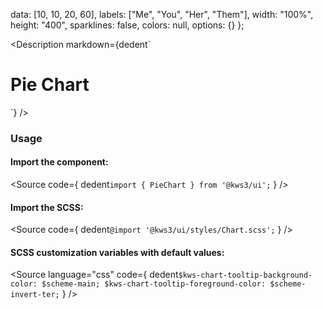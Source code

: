 
  data: [10, 10, 20, 60],
  labels: ["Me", "You", "Her", "Them"],
  width: "100%",
  height: "400",
  sparklines: false,
  colors: null,
  options: {}
};

<Version />

<Meta of={PieChartStories} />

<Description
  markdown={dedent`
# Pie Chart
`}
/>

<Canvas>
  <Story of={PieChartStories.PieChart} />
</Canvas>

<Controls />

### Usage

#### Import the component:

<Source
  code={
    dedent`import { PieChart } from '@kws3/ui';`
  }
/>

#### Import the SCSS:

<Source
  code={
    dedent`@import '@kws3/ui/styles/Chart.scss';`
  }
/>

#### SCSS customization variables with default values:

<Source
  language="css"
  code={
    dedent`
      $kws-chart-tooltip-background-color: $scheme-main;
      $kws-chart-tooltip-foreground-color: $scheme-invert-ter;
    `
  }
/>
